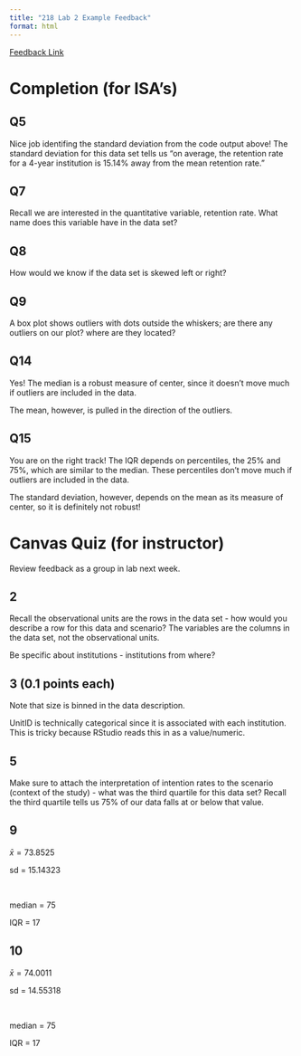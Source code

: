```yaml
---
title: "218 Lab 2 Example Feedback"
format: html
---
```


[Feedback Link](https://earobinson95.github.io/218-02-lab-quantitative-eda/218-02-lab-example-feedback.html)

# Completion (for ISA's)

## Q5
Nice job identifing the standard deviation from the code output above! 
The standard deviation for this data set tells us "on average, the retention rate for a 4-year institution is 15.14% away from the mean retention rate."

## Q7
Recall we are interested in the quantitative variable, retention rate. What name does this variable have in the data set?

## Q8
How would we know if the data set is skewed left or right?

## Q9
A box plot shows outliers with dots outside the whiskers; are there any outliers on our plot? where are they located?

## Q14
Yes! The median is a robust measure of center, since it doesn't move much if outliers are included in the data. 

The mean, however, is pulled in the direction of the outliers. 

## Q15
You are on the right track! The IQR depends on percentiles, the 25% and 75%, which are similar to the median. These percentiles don't move much if outliers are included in the data. 

The standard deviation, however, depends on the mean as its measure of center, so it is definitely not robust!

# Canvas Quiz (for instructor)

Review feedback as a group in lab next week.

## 2

Recall the observational units are the rows in the data set - how would you describe a row for this data and scenario? The variables are the columns in the data set, not the observational units.

Be specific about institutions - institutions from where?

## 3 (0.1 points each)

Note that size is binned in the data description.

UnitID is technically categorical since it is associated with each institution. This is tricky because RStudio reads this in as a value/numeric.


## 5

Make sure to attach the interpretation of intention rates to the scenario (context of the study) - what was the third quartile for this data set? Recall the third quartile tells us 75% of our data falls at or below that value.

## 9
$\bar{x} = 73.8525$

sd = 15.14323

<br>

median = 75

IQR = 17

## 10
$\bar{x} = 74.0011$

sd = 14.55318	

<br>

median = 75

IQR = 17